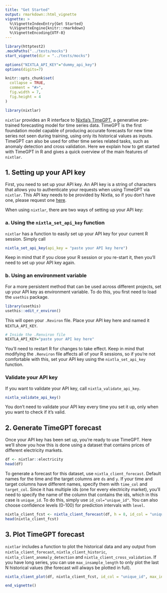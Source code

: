 ```yaml
---
title: "Get Started"
output: rmarkdown::html_vignette
vignette: >
  %\VignetteIndexEntry{Get Started}
  %\VignetteEngine{knitr::rmarkdown}
  %\VignetteEncoding{UTF-8}
---
```

```r
library(httptest2)
.mockPaths("../tests/mocks")
start_vignette(dir = "../tests/mocks")

options("NIXTLA_API_KEY"="dummy_api_key")
options(digits=7)

knitr::opts_chunk$set(
  collapse = TRUE,
  comment = "#>", 
  fig.width = 7, 
  fig.height = 4
)
```

```r
library(nixtlar)
```

`nixtlar` provides an R interface to [Nixtla's TimeGPT](https://docs.nixtla.io/), a generative pre-trained forecasting model for time series data. TimeGPT is the first foundation model capable of producing accurate forecasts for new time series not seen during training, using only its historical values as inputs. TimeGPT can also be used for other time series related tasks, such as anomaly detection and cross validation. Here we explain how to get started with TimeGPT in R and gives a quick overview of the main features of `nixtlar`. 

## 1. Setting up your API key
First, you need to set up your API key. An API key is a string of characters that allows you to authenticate your requests when using TimeGPT via `nixtlar`. This API key needs to be provided by Nixtla, so if you don't have one, please request one [here](https://dashboard.nixtla.io/). 

When using `nixtlar`, there are two ways of setting up your API key: 

### a. Using the `nixtla_set_api_key` function 
`nixtlar` has a function to easily set up your API key for your current R session. Simply call 

```r
nixtla_set_api_key(api_key = "paste your API key here")
```

Keep in mind that if you close your R session or you re-start it, then you'll need to set up your API key again. 

### b. Using an environment variable 
For a more persistent method that can be used across different projects, set up your API key as environment variable. To do this, you first need to load the `usethis` package. 

```r
library(usethis)
usethis::edit_r_environ()
```

This will open your `.Reviron` file. Place your API key here and named it `NIXTLA_API_KEY`. 

```r
# Inside the .Renviron file 
NIXTLA_API_KEY="paste your API key here"
```

You'll need to restart R for changes to take effect. Keep in mind that modifying the `.Renviron` file affects all of your R sessions, so if you're not comfortable with this, set your API key using the `nixtla_set_api_key` function. 

### Validate your API key 
If you want to validate your API key, call `nixtla_validate_api_key`. 

```r
nixtla_validate_api_key()
```

You don't need to validate your API key every time you set it up, only when you want to check if it's valid. 

## 2. Generate TimeGPT forecast 
Once your API key has been set up, you're ready to use TimeGPT. Here we'll show you how this is done using a dataset that contains prices of different electricity markets. 

```r
df <- nixtlar::electricity
head(df)
```

To generate a forecast for this dataset, use `nixtla_client_forecast`. Default names for the time and the target columns are `ds` and `y`. If your time and target columns have different names, specify them with `time_col` and `target_col`. Since it has multiple ids (one for every electricity market), you'll need to specify the name of the column that contains the ids, which in this case is `unique_id`. To do this, simply use `id_col="unique_id"`. You can also choose confidence levels (0-100) for prediction intervals with `level`. 

```r
nixtla_client_fcst <- nixtla_client_forecast(df, h = 8, id_col = "unique_id", level = c(80,95))
head(nixtla_client_fcst)
```

## 3. Plot TimeGPT forecast 
`nixtlar` includes a function to plot the historical data and any output from `nixtla_client_forecast`, `nixtla_client_historic`, `nixtla_client_anomaly_detection` and `nixtla_client_cross_validation`. If you have long series, you can use `max_insample_length` to only plot the last N historical values (the forecast will always be plotted in full). 

```r
nixtla_client_plot(df, nixtla_client_fcst, id_col = "unique_id", max_insample_length = 200)
```

```r
end_vignette()
```

